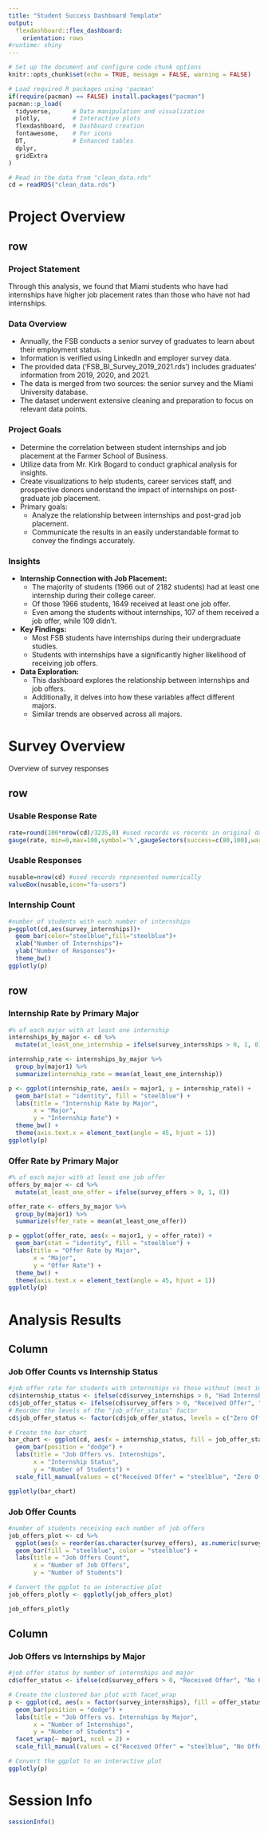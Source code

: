 ```yaml
---
title: "Student Success Dashboard Template"
output: 
  flexdashboard::flex_dashboard:
    orientation: rows
#runtime: shiny
---
```


```r
# Set up the document and configure code chunk options
knitr::opts_chunk$set(echo = TRUE, message = FALSE, warning = FALSE)

# Load required R packages using 'pacman'
if(require(pacman) == FALSE) install.packages("pacman")
pacman::p_load(
  tidyverse,      # Data manipulation and visualization
  plotly,         # Interactive plots
  flexdashboard,  # Dashboard creation
  fontawesome,    # For icons
  DT,             # Enhanced tables
  dplyr,
  gridExtra
)

# Read in the data from "clean_data.rds"
cd = readRDS("clean_data.rds")
```

# Project Overview

## row {data-height="300"}

### **Project Statement**
Through this analysis, we found that Miami students who have had internships have higher job placement rates than those who have not had internships.


### **Data Overview**

- Annually, the FSB conducts a senior survey of graduates to learn about their employment status.
- Information is verified using LinkedIn and employer survey data.
- The provided data ('FSB_BI_Survey_2019_2021.rds') includes graduates' information from 2019, 2020, and 2021.
- The data is merged from two sources: the senior survey and the Miami University database.
- The dataset underwent extensive cleaning and preparation to focus on relevant data points.

### **Project Goals**

- Determine the correlation between student internships and job placement at the Farmer School of Business.
- Utilize data from Mr. Kirk Bogard to conduct graphical analysis for insights.
- Create visualizations to help students, career services staff, and prospective donors understand the impact of internships on post-graduate job placement.
- Primary goals:
  - Analyze the relationship between internships and post-grad job placement.
  - Communicate the results in an easily understandable format to convey the findings accurately.

### **Insights**

- **Internship Connection with Job Placement:**
  - The majority of students (1966 out of 2182 students) had at least one internship during their college career.
  - Of those 1966 students, 1649 received at least one job offer.
  - Even among the students without internships, 107 of them received a job offer, while 109 didn't.
- **Key Findings:**
  - Most FSB students have internships during their undergraduate studies.
  - Students with internships have a significantly higher likelihood of receiving job offers.
- **Data Exploration:**
  - This dashboard explores the relationship between internships and job offers.
  - Additionally, it delves into how these variables affect different majors.
  - Similar trends are observed across all majors.


# Survey Overview {data-orientation="columns"}

Overview of survey responses

## row {data-width="300"}

### Usable Response Rate

```r
rate=round(100*nrow(cd)/3235,0) #used records vs records in original data
gauge(rate, min=0,max=100,symbol='%',gaugeSectors(success=c(80,100),warning=c(40,79),danger = c(0,39)))
```

### Usable Responses

```r
nusable=nrow(cd) #used records represented numerically
valueBox(nusable,icon="fa-users")
```

### Internship Count

```r
#number of students with each number of internships
p=ggplot(cd,aes(survey_internships))+
  geom_bar(color="steelblue",fill="steelblue")+
  xlab("Number of Internships")+
  ylab("Number of Responses")+
  theme_bw()
ggplotly(p)
```

## row {data-height="600"}

### Internship Rate by Primary Major

```r
#% of each major with at least one internship
internships_by_major <- cd %>%
  mutate(at_least_one_internship = ifelse(survey_internships > 0, 1, 0))

internship_rate <- internships_by_major %>%
  group_by(major1) %>%
  summarize(internship_rate = mean(at_least_one_internship))

p <- ggplot(internship_rate, aes(x = major1, y = internship_rate)) +
  geom_bar(stat = "identity", fill = "steelblue") +
  labs(title = "Internship Rate by Major",
       x = "Major",
       y = "Internship Rate") +
  theme_bw() +
  theme(axis.text.x = element_text(angle = 45, hjust = 1))
ggplotly(p)
```

### Offer Rate by Primary Major

```r
#% of each major with at least one job offer
offers_by_major <- cd %>%
  mutate(at_least_one_offer = ifelse(survey_offers > 0, 1, 0))

offer_rate <- offers_by_major %>%
  group_by(major1) %>%
  summarize(offer_rate = mean(at_least_one_offer))

p = ggplot(offer_rate, aes(x = major1, y = offer_rate)) +
  geom_bar(stat = "identity", fill = "steelblue") +
  labs(title = "Offer Rate by Major",
       x = "Major",
       y = "Offer Rate") +
  theme_bw() +
  theme(axis.text.x = element_text(angle = 45, hjust = 1))
ggplotly(p)
```

# Analysis Results {data-orientation="columns"}

## Column {data-width="400"}

### Job Offer Counts vs Internship Status

```r
#job offer rate for students with internships vs those without (most important graph)
cd$internship_status <- ifelse(cd$survey_internships > 0, "Had Internship", "Zero Internships")
cd$job_offer_status <- ifelse(cd$survey_offers > 0, "Received Offer", "Zero Offers")
# Reorder the levels of the "job_offer_status" factor
cd$job_offer_status <- factor(cd$job_offer_status, levels = c("Zero Offers", "Received Offer"))

# Create the bar chart
bar_chart <- ggplot(cd, aes(x = internship_status, fill = job_offer_status)) +
  geom_bar(position = "dodge") +
  labs(title = "Job Offers vs. Internships",
       x = "Internship Status",
       y = "Number of Students") +
  scale_fill_manual(values = c("Received Offer" = "steelblue", "Zero Offers" = "red"))

ggplotly(bar_chart)
```

### Job Offer Counts

```r
#number of students receiving each number of job offers
job_offers_plot <- cd %>%
  ggplot(aes(x = reorder(as.character(survey_offers), as.numeric(survey_offers)))) +
  geom_bar(fill = "steelblue", color = "steelblue") +
  labs(title = "Job Offers Count",
       x = "Number of Job Offers",
       y = "Number of Students")

# Convert the ggplot to an interactive plot
job_offers_plotly <- ggplotly(job_offers_plot)

job_offers_plotly

```

## Column {data-width="600"}

### Job Offers vs Internships by Major

```r
#job offer status by number of internships and major
cd$offer_status <- ifelse(cd$survey_offers > 0, "Received Offer", "No Offer")

# Create the clustered bar plot with facet_wrap
p <- ggplot(cd, aes(x = factor(survey_internships), fill = offer_status)) +
  geom_bar(position = "dodge") +
  labs(title = "Job Offers vs. Internships by Major",
       x = "Number of Internships",
       y = "Number of Students") +
  facet_wrap(~ major1, ncol = 2) +
  scale_fill_manual(values = c("Received Offer" = "steelblue", "No Offer" = "red"))

# Convert the ggplot to an interactive plot
ggplotly(p)
```

# Session Info
```r
sessionInfo()
```

